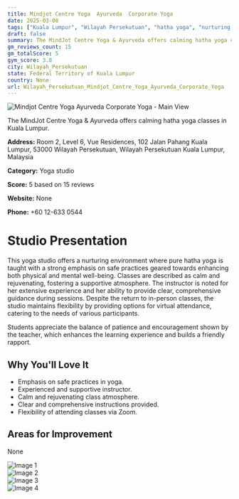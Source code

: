 ```yaml
---
title: Mindjot Centre Yoga  Ayurveda  Corporate Yoga
date: 2025-03-08
tags: ["Kuala Lumpur", "Wilayah Persekutuan", "hatha yoga", "nurturing atmosphere", "flexible attendance", "Wilayah Persekutuan"]  
draft: false
summary: The MindJot Centre Yoga & Ayurveda offers calming hatha yoga classes in Kuala Lumpur.
gm_reviews_count: 15
gm_totalScore: 5
gym_score: 3.8
city: Wilayah_Persekutuan
state: Federal Territory of Kuala Lumpur
country: None
url: Wilayah_Persekutuan_Mindjot_Centre_Yoga_Ayurveda_Corporate_Yoga
---
```


<div className="aspect-[16/9] relative my-8">
  <img 
    src="https://lh5.googleusercontent.com/p/AF1QipPjhC6RVM3T9RRpWY-TM-o-1rKxyM-aZawYbgwO=w1920-h1080-k-no"
    alt="Mindjot Centre Yoga  Ayurveda  Corporate Yoga - Main View"
    className="object-cover absolute inset-0 w-full h-full rounded-lg"
  />
</div>

The MindJot Centre Yoga & Ayurveda offers calming hatha yoga classes in Kuala Lumpur.

**Address:** Room 2, Level 6, Vue Residences, 102 Jalan Pahang Kuala Lumpur, 53000 Wilayah Persekutuan, Wilayah Persekutuan Kuala Lumpur, Malaysia

**Category:** Yoga studio

**Score:** 5 based on 15 reviews

**Website:** None

**Phone:** +60 12-633 0544

# Studio Presentation

This yoga studio offers a nurturing environment where pure hatha yoga is taught with a strong emphasis on safe practices geared towards enhancing both physical and mental well-being. Classes are described as calm and rejuvenating, fostering a supportive atmosphere. The instructor is noted for her extensive experience and her ability to provide clear, comprehensive guidance during sessions. Despite the return to in-person classes, the studio maintains flexibility by providing options for virtual attendance, catering to the needs of various participants.

Students appreciate the balance of patience and encouragement shown by the teacher, which enhances the learning experience and builds a friendly rapport.

## Why You'll Love It

- Emphasis on safe practices in yoga.
- Experienced and supportive instructor.
- Calm and rejuvenating class atmosphere.
- Clear and comprehensive instructions provided.
- Flexibility of attending classes via Zoom.

## Areas for Improvement

None

<div className="grid grid-cols-1 xl:grid-cols-2 gap-4 my-8">
<div className="aspect-[4/3] relative"><img src="https://lh5.googleusercontent.com/p/AF1QipMU2zfQ8hcLqTjQCbFWeOY99yj5QTbF29yWW76t=w1920-h1080-k-no" alt="Image 1" className="object-cover absolute inset-0 w-full h-full rounded-lg" /></div>
<div className="aspect-[4/3] relative"><img src="https://lh5.googleusercontent.com/p/AF1QipPiKQXiEpmji9EljMPweCQ6t64uBm2bonRVOoFW=w1920-h1080-k-no" alt="Image 2" className="object-cover absolute inset-0 w-full h-full rounded-lg" /></div>
<div className="aspect-[4/3] relative"><img src="https://lh5.googleusercontent.com/p/AF1QipMxQNof6cBZkJwruJuX_oV1EE9xsInza0qxRcZp=w1920-h1080-k-no" alt="Image 3" className="object-cover absolute inset-0 w-full h-full rounded-lg" /></div>
<div className="aspect-[4/3] relative"><img src="https://lh5.googleusercontent.com/p/AF1QipPIKvRWTKggCvdYyG8iAX1VqVIMnv9Jip6IsxPa=w1920-h1080-k-no" alt="Image 4" className="object-cover absolute inset-0 w-full h-full rounded-lg" /></div>
</div>